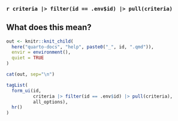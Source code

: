 ### `r criteria |> filter(id == .env$id) |> pull(criteria)`

::: {.callout-tip collapse="true"}
## What does this mean?

```r
out <- knitr::knit_child(
  here("quarto-docs", "help", paste0("_", id, ".qmd")), 
  envir = environment(), 
  quiet = TRUE
)

cat(out, sep="\n")
```
:::

```r
tagList(
  form_ui(id, 
          criteria |> filter(id == .env$id) |> pull(criteria), 
          all_options),
  hr()
)
```